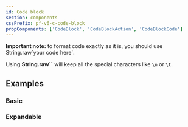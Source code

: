 ```yaml
---
id: Code block
section: components
cssPrefix: pf-v6-c-code-block
propComponents: ['CodeBlock', 'CodeBlockAction', 'CodeBlockCode']
---
```



**Important note:** to format code exactly as it is, you should use String.raw\`your code here\`.

Using **String.raw\`\`** will keep all the special characters like `\n` or `\t`.

## Examples

### Basic



<LiveExample src={CodeBlockBasic} />

### Expandable



<LiveExample src={CodeBlockExpandable} />
